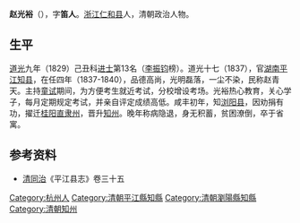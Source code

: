 '''赵光裕'''（{{bd|？||？}}），字'''笛人'''。[[浙江|浙江]][[仁和县|仁和县]]人，清朝政治人物。

== 生平 ==
[[道光|道光]]九年（1829）己丑科[[进士|进士]]第13名（[[李振钧|李振钧]]榜）。道光十七（1837），官[[湖南|湖南]][[平江|平江]][[知县|知县]]，在任四年（1837-1840），品德高尚，光明磊落，一尘不染，民称赵青天。主持[[童试|童试]]期间，为方便考生就近考试，分校增设考场。光裕热心教育，关心学子，每月定期规定考试，并亲自评定成绩高低。咸丰初年，知[[浏阳县|浏阳县]]，因劝捐有功，擢迁[[桂阳|桂阳]][[直隶州|直隶州]]，晋升[[知州|知州]]。晚年称病隐退，身无积蓄，贫困潦倒，卒于省寓。

==参考资料==
*[[清朝|清]][[同治|同治]]《平江县志》卷三十五

{{道光九年己丑科殿試金榜}}

{{Authority control}}

{{DEFAULTSORT:Zhao赵}}
[[Category:杭州人|Category:杭州人]]
[[Category:清朝平江縣知縣|Category:清朝平江縣知縣]]
[[Category:清朝瀏陽縣知縣|Category:清朝瀏陽縣知縣]]
[[Category:清朝知州|Category:清朝知州]]
